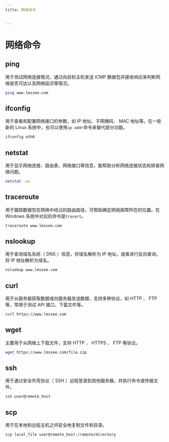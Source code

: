 ```yaml
---
title: 网络命令


---
```


# 网络命令

## ping

用于测试网络连接情况，通过向目标主机发送 ICMP 数据包并接收响应来判断网络是否可达以及网络延迟等情况。

```bash
ping www.lmssee.com
```

## ifconfig

用于查看和配置网络接口的参数，如 IP 地址、子网掩码、 MAC 地址等。在一些新的 Linux 系统中，也可以使用`ip addr`命令来替代部分功能。

```bash
ifconfig eth0
```

## netstat

用于显示网络连接、路由表、网络接口等信息，能帮助分析网络连接状态和排查网络问题。

```bash
netstat -an
```

## traceroute

用于跟踪数据包在网络中经过的路由路径，可帮助确定网络故障所在的位置。在 Windows 系统中对应的命令是`tracert`。

```bash
traceroute www.lmssee.com
```

## nslookup

用于查询域名系统（ DNS ）信息，将域名解析为 IP 地址，或者进行反向查询，将 IP 地址解析为域名。

```bash
nslookup www.lmssee.com
```

## curl

用于从服务器获取数据或向服务器发送数据，支持多种协议，如 HTTP 、 FTP 等，常用于测试 API 接口、下载文件等。

```bash
curl https://www.lmssee.com
```

## wget

主要用于从网络上下载文件，支持 HTTP 、 HTTPS 、 FTP 等协议。

```bash
wget https://www.lmssee.com/file.zip
```

## ssh

用于通过安全外壳协议（ SSH ）远程登录到其他服务器，并执行命令或传输文件。

```bash
ssh user@remote_host
```

## scp

用于在本地和远程主机之间安全地复制文件和目录。

```bash
scp local_file user@remote_host:/remote/directory
```

            